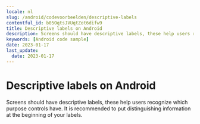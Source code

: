 ```yaml
---
locale: nl
slug: /android/codevoorbeelden/descriptive-labels
contentful_id: b05OqtsJVUqtZot6difw9
title: Descriptive labels on Android
description: Screens should have descriptive labels, these help users recognize which purpose controls have.
keywords: [Android code sample]
date: 2023-01-17
last_update:
  date: 2023-01-17
---
```


# Descriptive labels on Android

Screens should have descriptive labels, these help users recognize which purpose controls have. It is recommended to put distinguishing information at the beginning of your labels.

<CodeSample id="screen-labels" locale="nl" platform="android"/>
